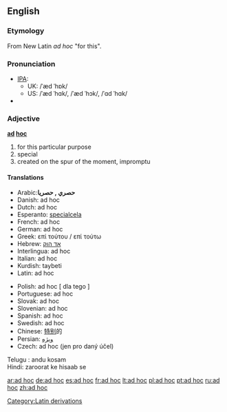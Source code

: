==English==

===Etymology===
From New Latin ''ad hoc'' "for this".

===Pronunciation===
*[[IPA]]:
**UK: /ˈæd ˈhɒk/ 
**US: /ˈæd ˈhɑk/, /ˈæd ˈhɔk/, /ˈɑd ˈhɑk/
*{{audio|en-us-ad hoc.ogg|Audio (US)}}

===Adjective===
'''[[ad]] [[hoc]]'''
# for this particular purpose
# special
# created on the spur of the moment, impromptu

====Translations====
{{top}}
*Arabic:'''حصري , حصريا'''
*Danish: ad hoc
*Dutch: ad hoc
*Esperanto: [[specialcela]]
*French: ad hoc 
*German: ad hoc 
*Greek: επί τούτου / επί τούτω
*Hebrew: [[:he:אד הוק|אד הוק]]
*Interlingua: ad hoc 
*Italian: ad hoc
*Kurdish: taybeti
*Latin: ad hoc
{{mid}}
*Polish: ad hoc [ dla tego ]
*Portuguese: ad hoc
*Slovak: ad hoc
*Slovenian: ad hoc
*Spanish: ad hoc
*Swedish: ad hoc
*Chinese: [[特别]]的
*Persian: [[ویژه]]
*Czech: ad hoc (jen pro daný účel)
{{bottom}}

[[Category:Latin derivations]]

Telugu : andu kosam <br>
Hindi: zaroorat ke hisaab se 

[[ar:ad hoc]]
[[de:ad hoc]]
[[es:ad hoc]]
[[fr:ad hoc]]
[[lt:ad hoc]]
[[pl:ad hoc]]
[[pt:ad hoc]]
[[ru:ad hoc]]
[[zh:ad hoc]]